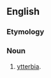 ==English==

===Etymology===
{{prefix|en|neo|ytterbia}}

===Noun===
{{en-noun|-}}

# {{non-gloss definition|A former name of}} [[ytterbia]].
